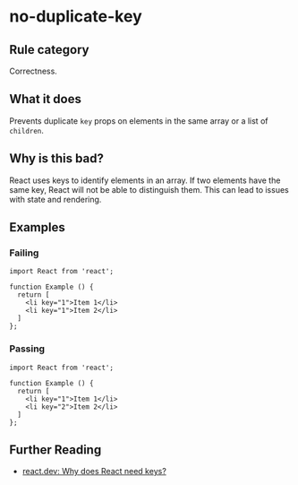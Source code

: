 # no-duplicate-key

## Rule category

Correctness.

## What it does

Prevents duplicate `key` props on elements in the same array or a list of `children`.

## Why is this bad?

React uses keys to identify elements in an array. If two elements have the same key, React will not be able to distinguish them. This can lead to issues with state and rendering.

## Examples

### Failing

```tsx
import React from 'react';

function Example () {
  return [
    <li key="1">Item 1</li>
    <li key="1">Item 2</li>
  ]
};
```

### Passing

```tsx
import React from 'react';

function Example () {
  return [
    <li key="1">Item 1</li>
    <li key="2">Item 2</li>
  ]
};
```

## Further Reading

- [react.dev: Why does React need keys?](https://react.dev/learn/rendering-lists#why-does-react-need-keys)
